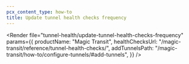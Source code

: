 ```yaml
---
pcx_content_type: how-to
title: Update tunnel health checks frequency
---
```



<Render
	file="tunnel-health/update-tunnel-health-checks-frequency"
	params={{
		productName: "Magic Transit",
		healthChecksUrl: "/magic-transit/reference/tunnel-health-checks/",
		addTunnelsPath: "/magic-transit/how-to/configure-tunnels/#add-tunnels",
	}}
/>
